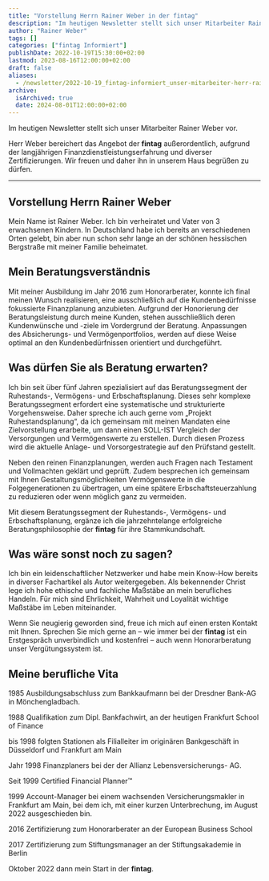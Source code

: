 ```yaml
---
title: "Vorstellung Herrn Rainer Weber in der fintag"
description: "Im heutigen Newsletter stellt sich unser Mitarbeiter Rainer Weber vor. "
author: "Rainer Weber"
tags: []
categories: ["fintag Informiert"]
publishDate: 2022-10-19T15:30:00+02:00
lastmod: 2023-08-16T12:00:00+02:00
draft: false
aliases:
  - /newsletter/2022-10-19_fintag-informiert_unser-mitarbeiter-herr-rainer-weber/
archive:
  isArchived: true
  date: 2024-08-01T12:00:00+02:00
---
```


Im heutigen Newsletter stellt sich unser Mitarbeiter Rainer Weber vor.

Herr Weber bereichert das Angebot der **fintag** außerordentlich, aufgrund der langjährigen
Finanzdienstleistungserfahrung und diverser Zertifizierungen. Wir freuen und daher ihn in unserem
Haus begrüßen zu dürfen.

----

## Vorstellung Herrn Rainer Weber

Mein Name ist Rainer Weber. Ich bin verheiratet und Vater von 3 erwachsenen Kindern. In Deutschland habe
ich bereits an verschiedenen Orten gelebt, bin aber nun schon sehr lange an der schönen hessischen
Bergstraße mit meiner Familie beheimatet.

## Mein Beratungs&shy;verständnis

Mit meiner Ausbildung im Jahr 2016 zum Honorarberater, konnte ich final meinen Wunsch realisieren,
eine ausschließlich auf die Kundenbedürfnisse fokussierte Finanzplanung anzubieten. Aufgrund der
Honorierung der Beratungsleistung durch meine Kunden, stehen ausschließlich deren Kundenwünsche und
-ziele im Vordergrund der Beratung. Anpassungen des Absicherungs- und Vermögenportfolios, werden auf
diese Weise optimal an den Kundenbedürfnissen orientiert und durchgeführt.

## Was dürfen Sie als Beratung erwarten?

Ich bin seit über fünf Jahren spezialisiert auf das Beratungssegment der Ruhestands-, Vermögens- und
Erbschaftsplanung. Dieses sehr komplexe Beratungssegment erfordert eine systematische und strukturierte
Vorgehensweise. Daher spreche ich auch gerne vom „Projekt Ruhestandsplanung“, da ich gemeinsam mit meinen
Mandaten eine Zielvorstellung erarbeite, um dann einen SOLL-IST Vergleich der Versorgungen und
Vermögenswerte zu erstellen. Durch diesen Prozess wird die aktuelle Anlage- und Vorsorgestrategie auf den
Prüfstand gestellt.

Neben den reinen Finanzplanungen, werden auch Fragen nach Testament und Vollmachten geklärt und
geprüft. Zudem besprechen ich gemeinsam mit Ihnen Gestaltungsmöglichkeiten Vermögenswerte in die
Folgegenerationen zu übertragen, um eine spätere Erbschaftsteuerzahlung zu reduzieren oder wenn möglich
ganz zu vermeiden.

Mit diesem Beratungssegment der Ruhestands-, Vermögens- und Erbschaftsplanung, ergänze ich die
jahrzehntelange erfolgreiche Beratungsphilosophie der **fintag** für ihre Stammkundschaft.

## Was wäre sonst noch zu sagen?

Ich bin ein leidenschaftlicher Netzwerker und habe mein Know-How bereits in diverser Fachartikel als Autor
weitergegeben. Als bekennender Christ lege ich hohe ethische und fachliche Maßstäbe an mein berufliches
Handeln. Für mich sind Ehrlichkeit, Wahrheit und Loyalität wichtige Maßstäbe im Leben miteinander.

Wenn Sie neugierig geworden sind, freue ich mich auf einen ersten Kontakt mit Ihnen. Sprechen Sie mich
gerne an – wie immer bei der **fintag** ist ein Erstgespräch unverbindlich und kostenfrei – auch wenn
Honorarberatung unser Vergütungssystem ist.

## Meine berufliche Vita

1985 Ausbildungsabschluss zum Bankkaufmann bei der Dresdner Bank-AG in Mönchengladbach.

1988 Qualifikation zum Dipl. Bankfachwirt, an der heutigen Frankfurt School of Finance

bis 1998 folgten Stationen als Filialleiter im originären Bankgeschäft in Düsseldorf und Frankfurt am Main

Jahr 1998 Finanzplaners bei der der Allianz Lebensversicherungs- AG.

Seit 1999 Certified Financial Planner™

1999 Account-Manager bei einem wachsenden Versicherungsmakler in Frankfurt am Main, bei dem ich, mit einer
kurzen Unterbrechung, im August 2022 ausgeschieden bin.

2016 Zertifizierung zum Honorarberater an der European Business School

2017 Zertifizierung zum Stiftungsmanager an der Stiftungsakademie in Berlin

Oktober 2022 dann mein Start in der **fintag**.

<div className="flex">
    <BeraterKarte berater="Rainer Weber" />
</div>
